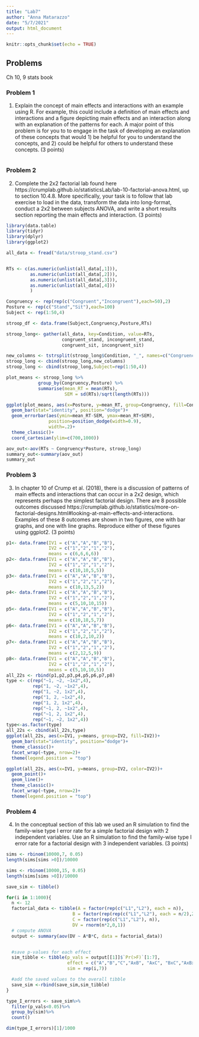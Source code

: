 ```yaml
---
title: "Lab7"
author: "Anna Matarazzo"
date: "5/7/2021"
output: html_document
---
```


```r
knitr::opts_chunk$set(echo = TRUE)
```

## Problems


Ch 10, 9 stats book


### Problem 1

1. Explain the concept of main effects and interactions with an example using R. For example, this could include a definition of main effects and interactions and a figure depicting main effects and an interaction along with an explanation of the patterns for each. A major point of this problem is for you to to engage in the task of developing an explanation of these concepts that would 1) be helpful for you to understand the concepts, and 2) could be helpful for others to understand these concepts. (3 points)

```r

```


### Problem 2

2. Complete the 2x2 factorial lab found here https://crumplab.github.io/statisticsLab/lab-10-factorial-anova.html, up to section 10.4.8. More specifically, your task is to follow that lab exercise to load in the data, transform the data into long-format, conduct a 2x2 between subjects ANOVA, and write a short results section reporting the main effects and interaction. (3 points)

```r
library(data.table)
library(tidyr)
library(dplyr)
library(ggplot2)

all_data <- fread("data/stroop_stand.csv")


RTs <- c(as.numeric(unlist(all_data[,1])),
         as.numeric(unlist(all_data[,2])),
         as.numeric(unlist(all_data[,3])),
         as.numeric(unlist(all_data[,4]))
         )

Congruency <- rep(rep(c("Congruent","Incongruent"),each=50),2)
Posture <- rep(c("Stand","Sit"),each=100)
Subject <- rep(1:50,4)

stroop_df <- data.frame(Subject,Congruency,Posture,RTs)

stroop_long<- gather(all_data, key=Condition, value=RTs, 
                     congruent_stand, incongruent_stand,
                     congruent_sit, incongruent_sit)

new_columns <- tstrsplit(stroop_long$Condition, "_", names=c("Congruency","Posture"))
stroop_long <- cbind(stroop_long,new_columns)
stroop_long <- cbind(stroop_long,Subject=rep(1:50,4))

plot_means <- stroop_long %>%
            group_by(Congruency,Posture) %>%
            summarise(mean_RT = mean(RTs),
                      SEM = sd(RTs)/sqrt(length(RTs)))

ggplot(plot_means, aes(x=Posture, y=mean_RT, group=Congruency, fill=Congruency))+
  geom_bar(stat="identity", position="dodge")+
  geom_errorbar(aes(ymin=mean_RT-SEM, ymax=mean_RT+SEM), 
                position=position_dodge(width=0.9),
                width=.2)+
  theme_classic()+
  coord_cartesian(ylim=c(700,1000))

```

```r
aov_out<-aov(RTs ~ Congruency*Posture, stroop_long)
summary_out<-summary(aov_out)
summary_out
```

### Problem 3

3. In chapter 10 of Crump et al. (2018), there is a discussion of patterns of main effects and interactions that can occur in a 2x2 design, which represents perhaps the simplest factorial design. There are 8 possible outcomes discussed https://crumplab.github.io/statistics/more-on-factorial-designs.html#looking-at-main-effects-and-interactions. Examples of these 8 outcomes are shown in two figures, one with bar graphs, and one with line graphs. Reproduce either of these figures using ggplot2. (3 points)

```r

p1<- data.frame(IV1 = c("A","A","B","B"),
                IV2 = c("1","2","1","2"),
                means = c(6,6,6,6))
p2<- data.frame(IV1 = c("A","A","B","B"),
                IV2 = c("1","2","1","2"),
                means = c(10,10,5,5))
p3<- data.frame(IV1 = c("A","A","B","B"),
                IV2 = c("1","2","1","2"),
                means = c(10,13,5,2))
p4<- data.frame(IV1 = c("A","A","B","B"),
                IV2 = c("1","2","1","2"),
                means = c(5,10,10,15))
p5<- data.frame(IV1 = c("A","A","B","B"),
                IV2 = c("1","2","1","2"),
                means = c(10,18,5,7))
p6<- data.frame(IV1 = c("A","A","B","B"),
                IV2 = c("1","2","1","2"),
                means = c(10,2,10,2))
p7<- data.frame(IV1 = c("A","A","B","B"),
                IV2 = c("1","2","1","2"),
                means = c(2,12,5,9))
p8<- data.frame(IV1 = c("A","A","B","B"),
                IV2 = c("1","2","1","2"),
                means = c(5,10,10,5))
all_22s <- rbind(p1,p2,p3,p4,p5,p6,p7,p8)
type <- c(rep("~1, ~2, ~1x2",4),
          rep("1, ~2, ~1x2",4),
          rep("1, ~2, 1x2",4),
          rep("1, 2, ~1x2",4),
          rep("1, 2, 1x2",4),
          rep("~1, 2, ~1x2",4),
          rep("~1, 2, 1x2",4),
          rep("~1, ~2, 1x2",4))
type<-as.factor(type)
all_22s <- cbind(all_22s,type)
ggplot(all_22s, aes(x=IV1, y=means, group=IV2, fill=IV2))+
  geom_bar(stat="identity", position="dodge")+
  theme_classic()+
  facet_wrap(~type, nrow=2)+
  theme(legend.position = "top")

```


```r
ggplot(all_22s, aes(x=IV1, y=means, group=IV2, color=IV2))+
  geom_point()+
  geom_line()+
  theme_classic()+
  facet_wrap(~type, nrow=2)+
  theme(legend.position = "top")
```


### Problem 4

4. In the conceptual section of this lab we used an R simulation to find the family-wise type I error rate for a simple factorial design with 2 independent variables. Use an R simulation to find the family-wise type I error rate for a factorial design with 3 independent variables. (3 points)

```r
sims <- rbinom(10000,7, 0.05)
length(sims[sims >0])/10000

sims <- rbinom(10000,15, 0.05)
length(sims[sims >0])/10000

save_sim <- tibble()

for(i in 1:1000){
  n <- 12
  factorial_data <- tibble(A = factor(rep(c("L1","L2"), each = n)),
                         B = factor(rep(rep(c("L1","L2"), each = n/2),2)),
                         C = factor(rep(c("L1","L2"), n)),
                         DV = rnorm(n*2,0,1))
  # compute ANOVA
  output <- summary(aov(DV ~ A*B*C, data = factorial_data))


  #save p-values for each effect
  sim_tibble <- tibble(p_vals = output[[1]]$`Pr(>F)`[1:7],
                       effect = c("A","B","C","AxB", "AxC", "BxC","AxBxC"),
                       sim = rep(i,7))

  #add the saved values to the overall tibble
  save_sim <-rbind(save_sim,sim_tibble)
}

type_I_errors <- save_sim%>%
  filter(p_vals<0.05)%>%
  group_by(sim)%>%
  count()

dim(type_I_errors)[1]/1000

```

